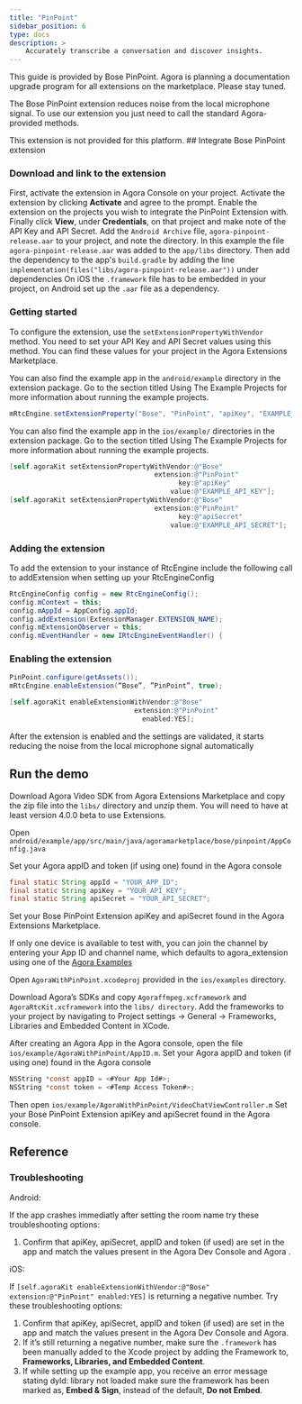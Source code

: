 ```yaml
---
title: "PinPoint"
sidebar_position: 6
type: docs
description: >
    Accurately transcribe a conversation and discover insights.
---
```


This guide is provided by Bose PinPoint. Agora is planning a documentation upgrade program for all extensions on the marketplace. Please stay tuned.

The Bose PinPoint extension reduces noise from the local microphone signal. To use our extension you just need to call the standard Agora-provided methods.

<PlatformWrapper notAllowed="android">
<PlatformWrapper notAllowed="ios">
This extension is not provided for this platform.
</PlatformWrapper>
</PlatformWrapper>
<PlatformWrapper notAllowed="web">
<PlatformWrapper notAllowed="macos">
<PlatformWrapper notAllowed="windows">
## Integrate Bose PinPoint extension

### Download and link to the extension

First, activate the extension in Agora Console on your project. Activate the extension by clicking **Activate** and agree to the prompt. Enable the extension on the projects you wish to integrate the PinPoint Extension with. Finally click **View**, under **Credentials**, on that project and make note of the API Key and API Secret.
<PlatformWrapper platform="android">
Add the `Android Archive` file, `agora-pinpoint-release.aar` to your project, and note the directory. In this example the file `agora-pinpoint-release.aar` was added to the `app/libs` directory. Then add the dependency to the app's `build.gradle` by adding the line `implementation(files("libs/agora-pinpoint-release.aar"))` under dependencies
</PlatformWrapper>
<PlatformWrapper platform="ios">
On iOS the `.framework` file has to be embedded in your project, on Android set up the `.aar` file as a dependency. 
</PlatformWrapper>

### Getting started

To configure the extension, use the `setExtensionPropertyWithVendor` method. You need to set your API Key and API Secret values using this method. You can find these values for your project in the Agora Extensions Marketplace.

<PlatformWrapper platform="android">

You can also find the example app in the `android/example` directory in the extension package. Go to the section titled Using The Example Projects for more information about running the example projects. 

```java
mRtcEngine.setExtensionProperty("Bose", "PinPoint", "apiKey", "EXAMPLE_API_KEY"); mRtcEngine.setExtensionProperty("Bose", "PinPoint", "apiSecret", "EXAMPLE_API_SECRET");
```
</PlatformWrapper>
<PlatformWrapper platform="ios">

You can also find the example app in the `ios/example/` directories in the extension package. Go to the section titled Using The Example Projects for more information about running the example projects.

```objective-c
[self.agoraKit setExtensionPropertyWithVendor:@"Bose"
                                    extension:@"PinPoint"
                                          key:@"apiKey"
                                        value:@"EXAMPLE_API_KEY"];
[self.agoraKit setExtensionPropertyWithVendor:@"Bose"
                                    extension:@"PinPoint"
                                          key:@"apiSecret"
                                        value:@"EXAMPLE_API_SECRET"];
```
</PlatformWrapper>

### Adding the extension

To add the extension to your instance of RtcEngine include the following call to addExtension when setting up your RtcEngineConfig

```java
RtcEngineConfig config = new RtcEngineConfig();
config.mContext = this;
config.mAppId = AppConfig.appId;
config.addExtension(ExtensionManager.EXTENSION_NAME);
config.mExtensionObserver = this;
config.mEventHandler = new IRtcEngineEventHandler() {
```


### Enabling the extension

<PlatformWrapper platform="android">

```java
PinPoint.configure(getAssets());
mRtcEngine.enableExtension(“Bose”, ”PinPoint”, true);
```
</PlatformWrapper>

<PlatformWrapper platform="ios">

```objective-c
[self.agoraKit enableExtensionWithVendor:@"Bose"
                               extension:@"PinPoint"
                                 enabled:YES];
```
</PlatformWrapper>

After the extension is enabled and the settings are validated, it starts reducing the noise from the local microphone signal automatically

## Run the demo

Download Agora Video SDK from Agora Extensions Marketplace and copy the zip file into the `libs/` directory and unzip them. You will need to have at least version 4.0.0 beta to use Extensions.

<PlatformWrapper platform="android">

Open `android/example/app/src/main/java/agoramarketplace/bose/pinpoint/AppConfig.java` 

Set your Agora appID and token (if using one) found in the Agora console

```java
final static String appId = "YOUR_APP_ID";
final static String apiKey = "YOUR_API_KEY";
final static String apiSecret = "YOUR_API_SECRET";
```

Set your Bose PinPoint Extension apiKey and apiSecret found in the Agora Extensions Marketplace.

If only one device is available to test with, you can join the channel by entering your App ID and channel name, which defaults to agora_extension using one of the [Agora Examples](https://webdemo.agora.io/agora-web-showcase/examples/Agora-Web-Tutorial-1to1-Web/)
</PlatformWrapper>

<PlatformWrapper platform="ios">

Open `AgoraWithPinPoint.xcodeproj` provided in the `ios/examples` directory.

Download Agora’s SDKs and copy `Agoraffmpeg.xcframework` and `AgoraRtcKit.xcframework` into the `libs/ directory`. Add the frameworks to your project by navigating to Project settings -> General -> Frameworks, Libraries and Embedded Content in XCode.

After creating an Agora App in the Agora console, open the file `ios/example/AgoraWithPinPoint/AppID.m`. Set your Agora appID and token (if using one) found in the Agora console

```objective-c
NSString *const appID = <#Your App Id#>;
NSString *const token = <#Temp Access Token#>;
```

Then open `ios/example/AgoraWithPinPoint/VideoChatViewController.m` Set your Bose PinPoint Extension apiKey and apiSecret found in the Agora console.
</PlatformWrapper>
## Reference

### Troubleshooting

Android:

If the app crashes immediatly after setting the room name try these troubleshooting options: 

1. Confirm that apiKey, apiSecret, appID and token (if used) are set in the app and match the values present in the Agora Dev Console and Agora . 

iOS:

If `[self.agoraKit enableExtensionWithVendor:@"Bose" extension:@"PinPoint" enabled:YES]` is returning a negative number. Try these troubleshooting options: 

1. Confirm that apiKey, apiSecret, appID and token (if used) are set in the app and match the values present in the Agora Dev Console and Agora.
2. If it’s still returning a negative number, make sure the `.framework` has been manually added to the Xcode project by adding the Framework to, **Frameworks, Libraries, and Embedded Content**.
3. If while setting up the example app, you receive an error message stating dyld: library not loaded make sure the framework has been marked as, **Embed & Sign**, instead of the default, **Do not Embed**.

</PlatformWrapper>
</PlatformWrapper>
</PlatformWrapper>